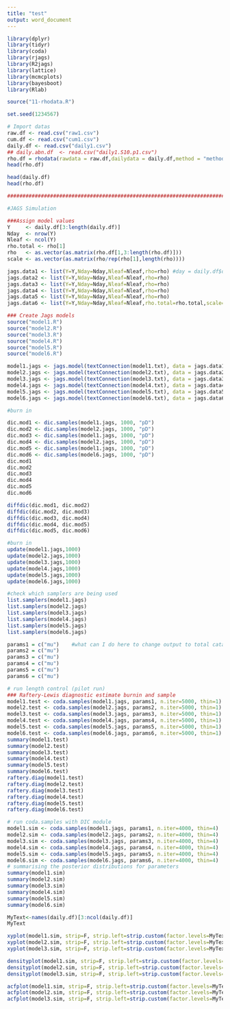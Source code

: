 ```yaml
---
title: "test"
output: word_document
---
```


```r
library(dplyr)
library(tidyr)
library(coda)
library(rjags)
library(R2jags)
library(lattice)
library(mcmcplots)
library(bayesboot)
library(Rlab)

source("11-rhodata.R")

set.seed(1234567)

# Import datas
raw.df <- read.csv("raw1.csv")
cum.df <- read.csv("cum1.csv")
daily.df <- read.csv("daily1.csv")
## daily.abn.df  <- read.csv("daily1.S10.p1.csv")
rho.df = rhodata(rawdata = raw.df,dailydata = daily.df,method = "method2",outputcsv='rho.df.csv')
head(rho.df)
```

```R
head(daily.df)
head(rho.df)
```

```R

##########################################################################

#JAGS Simulation

###Assign model values
Y     <- daily.df[3:length(daily.df)]
Nday  <- nrow(Y)
Nleaf <- ncol(Y)
rho.total <- rho[1]
rho   <- as.vector(as.matrix(rho.df[1,3:length(rho.df)]))
scale <- as.vector(as.matrix(rho/rep(rho[1],length(rho))))

jags.data1 <- list(Y=Y,Nday=Nday,Nleaf=Nleaf,rho=rho) #day = daily.df$day,
jags.data2 <- list(Y=Y,Nday=Nday,Nleaf=Nleaf,rho=rho) 
jags.data3 <- list(Y=Y,Nday=Nday,Nleaf=Nleaf,rho=rho) 
jags.data4 <- list(Y=Y,Nday=Nday,Nleaf=Nleaf,rho=rho) 
jags.data5 <- list(Y=Y,Nday=Nday,Nleaf=Nleaf,rho=rho) 
jags.data6 <- list(Y=Y,Nday=Nday,Nleaf=Nleaf,rho.total=rho.total,scale=scale) 

### Create Jags models
source("model1.R")
source("model2.R")
source("model3.R")
source("model4.R")
source("model5.R") 
source("model6.R") 

model1.jags <- jags.model(textConnection(model1.txt), data = jags.data1 ,n.chains=3,n.adapt=1000)
model2.jags <- jags.model(textConnection(model2.txt), data = jags.data2 ,n.chains=3,n.adapt=1000)
model3.jags <- jags.model(textConnection(model3.txt), data = jags.data3 ,n.chains=3,n.adapt=1000)
model4.jags <- jags.model(textConnection(model4.txt), data = jags.data4 ,n.chains=3,n.adapt=1000)
model5.jags <- jags.model(textConnection(model5.txt), data = jags.data5 ,n.chains=3,n.adapt=1000)
model6.jags <- jags.model(textConnection(model6.txt), data = jags.data6 ,n.chains=3,n.adapt=1000)
```


```R
#burn in

dic.mod1 <- dic.samples(model1.jags, 1000, "pD")
dic.mod2 <- dic.samples(model2.jags, 1000, "pD")
dic.mod3 <- dic.samples(model1.jags, 1000, "pD")
dic.mod4 <- dic.samples(model2.jags, 1000, "pD")
dic.mod5 <- dic.samples(model1.jags, 1000, "pD")
dic.mod6 <- dic.samples(model6.jags, 1000, "pD")
dic.mod1 
dic.mod2
dic.mod3
dic.mod4 
dic.mod5
dic.mod6
```

```R
diffdic(dic.mod1, dic.mod2)
diffdic(dic.mod2, dic.mod3)
diffdic(dic.mod3, dic.mod4)
diffdic(dic.mod4, dic.mod5)
diffdic(dic.mod5, dic.mod6)
```

```R
#burn in
update(model1.jags,1000) 
update(model2.jags,1000) 
update(model3.jags,1000) 
update(model4.jags,1000) 
update(model5.jags,1000) 
update(model6.jags,1000) 

#check which samplers are being used
list.samplers(model1.jags) 
list.samplers(model2.jags) 
list.samplers(model3.jags) 
list.samplers(model4.jags) 
list.samplers(model5.jags) 
list.samplers(model6.jags) 

params1 = c("mu")    #what can I do here to change output to total cata 1 and leaf???
params2 = c("mu")
params3 = c("mu")
params4 = c("mu")
params5 = c("mu")
params6 = c("mu")

```

```R
# run length control (pilot run)
### Raftery-Lewis diagnostic estimate burnin and sample
model1.test <- coda.samples(model1.jags, params1, n.iter=5000, thin=1)
model2.test <- coda.samples(model2.jags, params2, n.iter=5000, thin=1)
model3.test <- coda.samples(model3.jags, params3, n.iter=5000, thin=1)
model4.test <- coda.samples(model4.jags, params4, n.iter=5000, thin=1)
model5.test <- coda.samples(model5.jags, params5, n.iter=5000, thin=1)
model6.test <- coda.samples(model6.jags, params6, n.iter=5000, thin=1)
summary(model1.test)
summary(model2.test)
summary(model3.test)
summary(model4.test)
summary(model5.test)
summary(model6.test)
raftery.diag(model1.test)
raftery.diag(model2.test)
raftery.diag(model3.test)
raftery.diag(model4.test)
raftery.diag(model5.test)
raftery.diag(model6.test)
```

```R
# run coda.samples with DIC module
model1.sim <- coda.samples(model1.jags, params1, n.iter=4000, thin=4)
model2.sim <- coda.samples(model2.jags, params2, n.iter=4000, thin=4)
model3.sim <- coda.samples(model3.jags, params3, n.iter=4000, thin=4)
model4.sim <- coda.samples(model4.jags, params4, n.iter=4000, thin=4)
model5.sim <- coda.samples(model5.jags, params5, n.iter=4000, thin=4)
model6.sim <- coda.samples(model6.jags, params6, n.iter=4000, thin=4)
# summarising the posterior distributions for parameters
summary(model1.sim)
summary(model2.sim)
summary(model3.sim)
summary(model4.sim)
summary(model5.sim)
summary(model6.sim)

```

```R

MyText<-names(daily.df)[3:ncol(daily.df)]
MyText

xyplot(model1.sim, strip=F, strip.left=strip.custom(factor.levels=MyText,bg="skyblue"))
xyplot(model2.sim, strip=F, strip.left=strip.custom(factor.levels=MyText,bg="skyblue"))
xyplot(model3.sim, strip=F, strip.left=strip.custom(factor.levels=MyText,bg="skyblue"))

densityplot(model1.sim, strip=F, strip.left=strip.custom(factor.levels=MyText,bg="skyblue"))
densityplot(model2.sim, strip=F, strip.left=strip.custom(factor.levels=MyText,bg="skyblue"))
densityplot(model3.sim, strip=F, strip.left=strip.custom(factor.levels=MyText,bg="skyblue"))

acfplot(model1.sim, strip=F, strip.left=strip.custom(factor.levels=MyText,bg="skyblue"))  
acfplot(model2.sim, strip=F, strip.left=strip.custom(factor.levels=MyText,bg="skyblue"))
acfplot(model3.sim, strip=F, strip.left=strip.custom(factor.levels=MyText,bg="skyblue"))
```